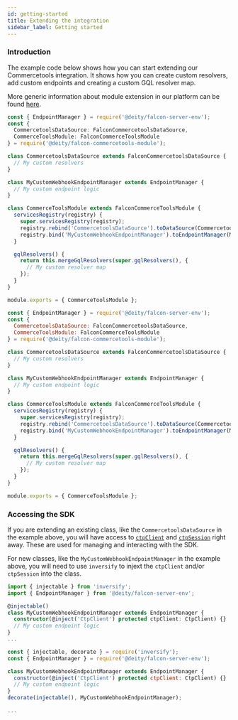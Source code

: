 ```yaml
---
id: getting-started
title: Extending the integration
sidebar_label: Getting started
---
```



<CodePackage name="@deity/falcon-commercetools-module" />

### Introduction

The example code below shows how you can start extending our Commercetools integration. It shows how you can create custom resolvers, add custom endpoints and creating a custom GQL resolver map.

More generic information about module extension in our platform can be found [here](/docs/composer/modules/custom-module#extending-module).

<Tabs>
  <TabItem value="TypeScript" default>

```ts
const { EndpointManager } = require('@deity/falcon-server-env');
const {
  CommercetoolsDataSource: FalconCommercetoolsDataSource,
  CommerceToolsModule: FalconCommerceToolsModule
} = require('@deity/falcon-commercetools-module');

class CommercetoolsDataSource extends FalconCommercetoolsDataSource {
  // My custom resolvers
}

class MyCustomWebhookEndpointManager extends EndpointManager {
  // My custom endpoint logic
}

class CommerceToolsModule extends FalconCommerceToolsModule {
  servicesRegistry(registry) {
    super.servicesRegistry(registry);
    registry.rebind('CommercetoolsDataSource').toDataSource(CommercetoolsDataSource);
    registry.bind('MyCustomWebhookEndpointManager').toEndpointManager(MyCustomWebhookEndpointManager);
  }

  gqlResolvers() {
    return this.mergeGqlResolvers(super.gqlResolvers(), {
      // My custom resolver map
    });
  }
}

module.exports = { CommerceToolsModule };
```

  </TabItem>
  <TabItem value="JavaScript">

```js
const { EndpointManager } = require('@deity/falcon-server-env');
const {
  CommercetoolsDataSource: FalconCommercetoolsDataSource,
  CommerceToolsModule: FalconCommerceToolsModule
} = require('@deity/falcon-commercetools-module');

class CommercetoolsDataSource extends FalconCommercetoolsDataSource {
  // My custom resolvers
}

class MyCustomWebhookEndpointManager extends EndpointManager {
  // My custom endpoint logic
}

class CommerceToolsModule extends FalconCommerceToolsModule {
  servicesRegistry(registry) {
    super.servicesRegistry(registry);
    registry.rebind('CommercetoolsDataSource').toDataSource(CommercetoolsDataSource);
    registry.bind('MyCustomWebhookEndpointManager').toEndpointManager(MyCustomWebhookEndpointManager);
  }

  gqlResolvers() {
    return this.mergeGqlResolvers(super.gqlResolvers(), {
      // My custom resolver map
    });
  }
}

module.exports = { CommerceToolsModule };
```

  </TabItem>
</Tabs>

### Accessing the SDK

If you are extending an existing class, like the `CommercetoolsDataSource` in the example above, you will have access to [`ctpClient`](./ctp-client) and [`ctpSession`](./ctp-session) right away. These are used for managing and interacting with the SDK.

For new classes, like the `MyCustomWebhookEndpointManager` in the example above, you will need to use `inversify` to injext the `ctpClient` and/or `ctpSession` into the class.

<Tabs>
<TabItem value="TypeScript" default>

```ts
import { injectable } from 'inversify';
import { EndpointManager } from '@deity/falcon-server-env';

@injectable()
class MyCustomWebhookEndpointManager extends EndpointManager {
  constructor(@inject('CtpClient') protected ctpClient: CtpClient) {}
  // My custom endpoint logic
}
...
```

</TabItem>
<TabItem value="JavaScript">

```js
const { injectable, decorate } = require('inversify');
const { EndpointManager } = require('@deity/falcon-server-env');

class MyCustomWebhookEndpointManager extends EndpointManager {
  constructor(@inject('CtpClient') protected ctpClient: CtpClient) {}
  // My custom endpoint logic
}
decorate(injectable(), MyCustomWebhookEndpointManager);

...
```

</TabItem>
</Tabs>
